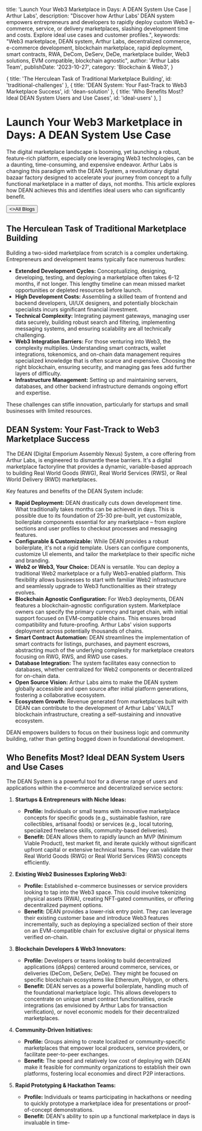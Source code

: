 
  title: 'Launch Your Web3 Marketplace in Days: A DEAN System Use Case | Arthur Labs',
  description: "Discover how Arthur Labs' DEAN system empowers entrepreneurs and developers to rapidly deploy custom Web3 e-commerce, service, or delivery marketplaces, slashing development time and costs. Explore ideal use cases and customer profiles.",
  keywords: "Web3 marketplace, DEAN system, Arthur Labs, decentralized commerce, e-commerce development, blockchain marketplace, rapid deployment, smart contracts, RWA, DeCom, DeServ, DeDe, marketplace builder, Web3 solutions, EVM compatible, blockchain agnostic",
  author: 'Arthur Labs Team',
  publishDate: '2023-10-27',
  category: 'Blockchain & Web3',
}

  { title: 'The Herculean Task of Traditional Marketplace Building', id: 'traditional-challenges' },
  { title: 'DEAN System: Your Fast-Track to Web3 Marketplace Success', id: 'dean-solution' },
  { title: 'Who Benefits Most? Ideal DEAN System Users and Use Cases', id: 'ideal-users' },
]

<HeroPattern />

# Launch Your Web3 Marketplace in Days: A DEAN System Use Case

The digital marketplace landscape is booming, yet launching a robust, feature-rich platform, especially one leveraging Web3 technologies, can be a daunting, time-consuming, and expensive endeavor. Arthur Labs is changing this paradigm with the DEAN System, a revolutionary digital bazaar factory designed to accelerate your journey from concept to a fully functional marketplace in a matter of days, not months. This article explores how DEAN achieves this and identifies ideal users who can significantly benefit.

<div className="not-prose mt-6 mb-16 flex gap-3">
  <Button href="/blogs" arrow="left">
    <>All Blogs</>
  </Button>
</div>

<h2 id="traditional-challenges">The Herculean Task of Traditional Marketplace Building</h2>

Building a two-sided marketplace from scratch is a complex undertaking. Entrepreneurs and development teams typically face numerous hurdles:

*   **Extended Development Cycles:** Conceptualizing, designing, developing, testing, and deploying a marketplace often takes 6-12 months, if not longer. This lengthy timeline can mean missed market opportunities or depleted resources before launch.
*   **High Development Costs:** Assembling a skilled team of frontend and backend developers, UI/UX designers, and potentially blockchain specialists incurs significant financial investment.
*   **Technical Complexity:** Integrating payment gateways, managing user data securely, building robust search and filtering, implementing messaging systems, and ensuring scalability are all technically challenging.
*   **Web3 Integration Barriers:** For those venturing into Web3, the complexity multiplies. Understanding smart contracts, wallet integrations, tokenomics, and on-chain data management requires specialized knowledge that is often scarce and expensive. Choosing the right blockchain, ensuring security, and managing gas fees add further layers of difficulty.
*   **Infrastructure Management:** Setting up and maintaining servers, databases, and other backend infrastructure demands ongoing effort and expertise.

These challenges can stifle innovation, particularly for startups and small businesses with limited resources.

<h2 id="dean-solution">DEAN System: Your Fast-Track to Web3 Marketplace Success</h2>

The DEAN (Digital Emporium Assembly Nexus) System, a core offering from Arthur Labs, is engineered to dismantle these barriers. It's a digital marketplace factoryline that provides a dynamic, variable-based approach to building Real World Goods (RWG), Real World Services (RWS), or Real World Delivery (RWD) marketplaces.

Key features and benefits of the DEAN System include:

*   **Rapid Deployment:** DEAN drastically cuts down development time. What traditionally takes months can be achieved in days. This is possible due to its foundation of 25-30 pre-built, yet customizable, boilerplate components essential for any marketplace – from explore sections and user profiles to checkout processes and messaging features.
*   **Configurable & Customizable:** While DEAN provides a robust boilerplate, it's not a rigid template. Users can configure components, customize UI elements, and tailor the marketplace to their specific niche and branding.
*   **Web2 or Web3, Your Choice:** DEAN is versatile. You can deploy a traditional Web2 marketplace or a fully Web3-enabled platform. This flexibility allows businesses to start with familiar Web2 infrastructure and seamlessly upgrade to Web3 functionalities as their strategy evolves.
*   **Blockchain Agnostic Configuration:** For Web3 deployments, DEAN features a blockchain-agnostic configuration system. Marketplace owners can specify the primary currency and target chain, with initial support focused on EVM-compatible chains. This ensures broad compatibility and future-proofing. Arthur Labs' vision supports deployment across potentially thousands of chains.
*   **Smart Contract Automation:** DEAN streamlines the implementation of smart contracts for listings, purchases, and payment escrows, abstracting much of the underlying complexity for marketplace creators focusing on RWG, RWS, and RWD use cases.
*   **Database Integration:** The system facilitates easy connection to databases, whether centralized for Web2 components or decentralized for on-chain data.
*   **Open Source Vision:** Arthur Labs aims to make the DEAN system globally accessible and open source after initial platform generations, fostering a collaborative ecosystem.
*   **Ecosystem Growth:** Revenue generated from marketplaces built with DEAN can contribute to the development of Arthur Labs' VAULT blockchain infrastructure, creating a self-sustaining and innovative ecosystem.

DEAN empowers builders to focus on their business logic and community building, rather than getting bogged down in foundational development.

<h2 id="ideal-users">Who Benefits Most? Ideal DEAN System Users and Use Cases</h2>

The DEAN System is a powerful tool for a diverse range of users and applications within the e-commerce and decentralized service sectors:

1.  **Startups & Entrepreneurs with Niche Ideas:**
    *   **Profile:** Individuals or small teams with innovative marketplace concepts for specific goods (e.g., sustainable fashion, rare collectibles, artisanal foods) or services (e.g., local tutoring, specialized freelance skills, community-based deliveries).
    *   **Benefit:** DEAN allows them to rapidly launch an MVP (Minimum Viable Product), test market fit, and iterate quickly without significant upfront capital or extensive technical teams. They can validate their Real World Goods (RWG) or Real World Services (RWS) concepts efficiently.

2.  **Existing Web2 Businesses Exploring Web3:**
    *   **Profile:** Established e-commerce businesses or service providers looking to tap into the Web3 space. This could involve tokenizing physical assets (RWA), creating NFT-gated communities, or offering decentralized payment options.
    *   **Benefit:** DEAN provides a lower-risk entry point. They can leverage their existing customer base and introduce Web3 features incrementally, such as deploying a specialized section of their store on an EVM-compatible chain for exclusive digital or physical items verified on-chain.

3.  **Blockchain Developers & Web3 Innovators:**
    *   **Profile:** Developers or teams looking to build decentralized applications (dApps) centered around commerce, services, or deliveries (DeCom, DeServ, DeDe). They might be focused on specific blockchain ecosystems like Ethereum, Polygon, or others.
    *   **Benefit:** DEAN serves as a powerful boilerplate, handling much of the foundational marketplace logic. This allows developers to concentrate on unique smart contract functionalities, oracle integrations (as envisioned by Arthur Labs for transaction verification), or novel economic models for their decentralized marketplaces.

4.  **Community-Driven Initiatives:**
    *   **Profile:** Groups aiming to create localized or community-specific marketplaces that empower local producers, service providers, or facilitate peer-to-peer exchanges.
    *   **Benefit:** The speed and relatively low cost of deploying with DEAN make it feasible for community organizations to establish their own platforms, fostering local economies and direct P2P interactions.

5.  **Rapid Prototyping & Hackathon Teams:**
    *   **Profile:** Individuals or teams participating in hackathons or needing to quickly prototype a marketplace idea for presentations or proof-of-concept demonstrations.
    *   **Benefit:** DEAN's ability to spin up a functional marketplace in days is invaluable in time-

<div className="mt-16">
  <Socials />
</div>